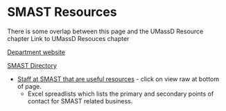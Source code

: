 # SMAST Resources {#smast-resources}

There is some overlap between this page and the UMassD Resource chapter
Link to UMassD Resouces chapter 

[Department website](https://www.umassd.edu/smast/) 

[SMAST Directory](https://www.umassd.edu/smast/about/directory/)

- [Staff at SMAST that are useful resources](https://github.com/AshleighNovak/Fay-Lab/blob/master/SMAST%20admin%20support%20matrix%20update_REVISED_11.29.18.xlsx) - click on view raw at bottom of page.
    - Excel spreadlists which lists the primary and secondary points of contact for SMAST related business. 